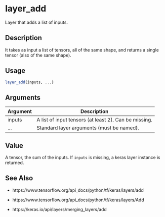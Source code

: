 # layer_add


Layer that adds a list of inputs.




## Description

It takes as input a list of tensors, all of the same shape, and returns a
single tensor (also of the same shape).





## Usage
```r
layer_add(inputs, ...)
```




## Arguments


Argument      |Description
------------- |----------------
inputs | A list of input tensors (at least 2). Can be missing.
... | Standard layer arguments (must be named).





## Value

A tensor, the sum of the inputs. If ``inputs`` is missing, a keras
layer instance is returned.






## See Also



*  https://www.tensorflow.org/api_docs/python/tf/keras/layers/add

*  https://www.tensorflow.org/api_docs/python/tf/keras/layers/Add

*  https://keras.io/api/layers/merging_layers/add




